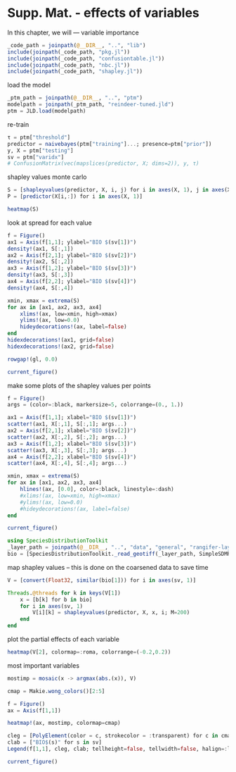 # Supp. Mat. - effects of variables

In this chapter, we will --- variable importance

```julia
_code_path = joinpath(@__DIR__, "..", "lib")
include(joinpath(_code_path, "pkg.jl"))
include(joinpath(_code_path, "confusiontable.jl"))
include(joinpath(_code_path, "nbc.jl"))
include(joinpath(_code_path, "shapley.jl"))
```

load the model

```julia
_ptm_path = joinpath(@__DIR__, "..", "ptm")
modelpath = joinpath(_ptm_path, "reindeer-tuned.jld")
ptm = JLD.load(modelpath)
```

re-train

```julia
τ = ptm["threshold"]
predictor = naivebayes(ptm["training"]...; presence=ptm["prior"])
y, X = ptm["testing"]
sv = ptm["varidx"]
# ConfusionMatrix(vec(mapslices(predictor, X; dims=2)), y, τ)
```

shapley values monte carlo

```julia
S = [shapleyvalues(predictor, X, i, j) for i in axes(X, 1), j in axes(X, 2)]
P = [predictor(X[i,:]) for i in axes(X, 1)]
```

```julia
heatmap(S)
```

look at spread for each value

```julia
f = Figure()
ax1 = Axis(f[1,1]; ylabel="BIO $(sv[1])")
density!(ax1, S[:,1])
ax2 = Axis(f[2,1]; ylabel="BIO $(sv[2])")
density!(ax2, S[:,2])
ax3 = Axis(f[1,2]; ylabel="BIO $(sv[3])")
density!(ax3, S[:,3])
ax4 = Axis(f[2,2]; ylabel="BIO $(sv[4])")
density!(ax4, S[:,4])

xmin, xmax = extrema(S)
for ax in [ax1, ax2, ax3, ax4]
    xlims!(ax, low=xmin, high=xmax)
    ylims!(ax, low=0.0)
    hideydecorations!(ax, label=false)
end
hidexdecorations!(ax1, grid=false)
hidexdecorations!(ax2, grid=false)

rowgap!(gl, 0.0)

current_figure()
```

make some plots of the shapley values per points

```julia
f = Figure()
args = (color=:black, markersize=5, colorrange=(0., 1.))

ax1 = Axis(f[1,1]; xlabel="BIO $(sv[1])")
scatter!(ax1, X[:,1], S[:,1]; args...)
ax2 = Axis(f[2,1]; xlabel="BIO $(sv[2])")
scatter!(ax2, X[:,2], S[:,2]; args...)
ax3 = Axis(f[1,2]; xlabel="BIO $(sv[3])")
scatter!(ax3, X[:,3], S[:,3]; args...)
ax4 = Axis(f[2,2]; xlabel="BIO $(sv[4])")
scatter!(ax4, X[:,4], S[:,4]; args...)

xmin, xmax = extrema(S)
for ax in [ax1, ax2, ax3, ax4]
    hlines!(ax, [0.0], color=:black, linestyle=:dash)
    #xlims!(ax, low=xmin, high=xmax)
    #ylims!(ax, low=0.0)
    #hideydecorations!(ax, label=false)
end

current_figure()
```

```julia
using SpeciesDistributionToolkit
_layer_path = joinpath(@__DIR__, "..", "data", "general", "rangifer-layers.tiff")
bio = [SpeciesDistributionToolkit._read_geotiff(_layer_path, SimpleSDMResponse; bandnumber=i) for i in ptm["varidx"]]
```

map shapley values -- this is done on the coarsened data to save time

```julia
V = [convert(Float32, similar(bio[1])) for i in axes(sv, 1)]

Threads.@threads for k in keys(V[1])
    x = [b[k] for b in bio]
    for i in axes(sv, 1)
        V[i][k] = shapleyvalues(predictor, X, x, i; M=200)
    end
end
```

plot the partial effects of each variable

```julia
heatmap(V[2], colormap=:roma, colorrange=(-0.2,0.2))
```

most important variables

```julia
mostimp = mosaic(x -> argmax(abs.(x)), V)

cmap = Makie.wong_colors()[2:5]

f = Figure()
ax = Axis(f[1,1])

heatmap!(ax, mostimp, colormap=cmap)

cleg = [PolyElement(color = c, strokecolor = :transparent) for c in cmap]
clab = ["BIO$(s)" for s in sv]
Legend(f[1,1], cleg, clab; tellheight=false, tellwidth=false, halign=:left, valign=:top, margin=(10, 10, 10, 10))

current_figure()
```